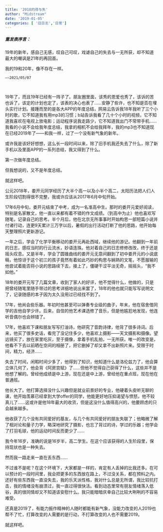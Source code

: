 ```yaml
---
title: '2018的得与失'
author: "Midstream"
date: '2019-01-05'
categories: [ '旧日志','日常']
---
```


##### 重发表序言：
19年的新年，感自己无感，叹自己可叹，戏谑自己的失去与一无所获，却不知道最大的嘲讽是21年的再回首。

我的19和20年，像不存在一样。

    ——2021/05/07

<br />

19年了，而且19年已经有一阵子了。朋友圈里面，该秀的恩爱也秀了，该诉的苦也诉了，该定的计划也定了，该表的决心也表了……安静了些许，也不知是否在埋头实行计划。接踵而至的是各大APP的年度总结，网易云告诉我18年我听了三个小时的歌，它不知道我有用mp3的习惯；b站告诉我看了几十个小时的视频，它不知道我喜欢在电视上放电影；运动程序说我走路少，它不知道我出门不常带手机……我看的小说不会给我年度总结，我拿的相机不会给我拜年，我的mp3也不知道现在已经2019年了——和我一样，过了一个没有新气象的新年。

或许我是该好好想想，这么长一段时间以来，除了旧手机我还失去了什么，除了新手机以及里面APP的一系列总结，我又得到了什么。

第一次做年度总结。

但我想说的，又不是年度总结。

就这样吧。

公元2018年，娄开元同学经历了大半个高一以及小半个高二，太阳历法把人们人生阶段切割得很不完整，我或许应该从2017年6月中旬开始。

17年6月中旬，娄开元结束了中考，成为一名准高中生。那时的娄开元爱好阅读，特别是名家散文，他一直以来都有着不错的作文成绩。（到高中为止）他也喜欢写随笔，记录自己的思考。半个月后，他在北京无所事事时开始构思一部短篇小说并付诸行动，连更9天累计三万字以后，暑假的出行活动打断了他的思路，他开始每天整理照片更新游记。

一年之后，学会了化学平衡移动的娄开元再赴西域，继续他的游记。他翻到一年前的日志，感叹当时的行云流水，妙语连珠。他对着自己的日志修修改改，终于还是摇头叹息。又是半年，学会了圆锥曲线的娄开元无意间翻到了初中娄开元的小说底稿，他惊讶于这个初三的孩子竟然有着如此巧妙的构思与娴熟的文笔，不愿服输的他尝试着能否将小说的思路续下去，接上了，僵硬干涩平淡无奇，摇摇头，“我不如他。”

18年的娄开元写了几篇文章，收到了家人的好评，他不觉得什么，他做的，只是把曾经随笔里随手带过的思考详细地说出来罢了，18年的他也就只能写写说明文了，记录随感的本子因为太久没用过已经找不到了。

17年，他尚会些乐器。年初时他甚至可以弹奏专业级的曲子，年末，他在宿舍借同学的吉他自学少许。后来，自信的他艺术课选修了音乐，但是他尴尬地发现，他连听音偶尔也会辨错了。

17年，他喜欢下课和朋友写写打油诗，他研究了音韵诗律，他背了很多诗词。后来，他买了很多史话，看完了没记住多少，他喜欢上摄影——天文摄影和摄像。望远镜买了，放在家里吃灰，至于摄像，拿着手机乱拍，一无所获。唯一的改变是，他看不下去以前晒在空间的相册了，把它删掉了却又拿不出新照片来。受限于时间，精力，经济……

失去了时间，闲暇时间少多了，他得到了知识，他知道什么是洛伦兹力了，他会算立体几何了，他会背《阿房宫赋》了……但他不觉得自己获得了什么，这些并不是他想了解的。曾经他成绩是中上游，现在还是中上游，曾经他在重点班，现在他在普通班。

他长大了。他打算选择没什么兴趣但是就业前景好的专业，他硬着头皮听无聊的课，他开始羡慕已经拿到大学offer的同学，他能更好地压抑渴望与愤怒，他不较真儿了……这或许是他18年最大的收货，但是这没什么值得高兴的，他要顾虑的只会越来越多。

他收获了几个没有共同爱好的基友，与几个有共同爱好的朋友失联了；他略微了解了相对论和量子力学，略深地研究了摄影，也忘了背过的诗，学过的乐器；他学会了打羽毛球，他的运动时间反而更少了……

我今年16岁，准确的说是16岁半，高二学生。在这个应该获得的人生阶段里，保持现状也是一种失去。

然而我一路走来一直在丢东西……

不过谁不是呢？在这个环境下，大家都是一样的，肯定有人丢掉的比我还多。在可以预计的一段时间里，我会把更多的东西放在路上，不过没关系，都在预料之内。
还好有些东西我一直没失去，我的乐天派性格，我对什么总是无所谓，我比较抗打击，我的情绪没有崩溃过，我一直过得很快活。看到动态里常有朋友情绪落入低谷，真的很同情却又不知道该安慰什么。我只能暗暗庆幸自己比较大咧咧的不容易难受。

还真是2019了，有能力振作精神的人随时都能有新气象，没能力改变的人2019也帮不了忙，打算改变的人需要的是行动，不打算改变的人也不需要2019。

就这样吧。